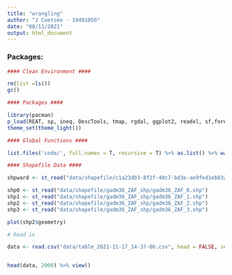 ```yaml
---
title: "wrangling"
author: "J Coetsee - 19491050"
date: "08/11/2021"
output: html_document
---
```


### Packages:

```r
#### Clean Environment ####

rm(list =ls())
gc()

#### Packages ####

library(pacman)
p_load(REAT, sp, ineq, DescTools, tmap, rgdal, ggplot2, readxl, sf,foreign, tidyverse)
theme_set(theme_light())

#### Global Functions ####

list.files('code/', full.names = T, recursive = T) %>% as.list() %>% walk(~source(.))

#### Shapefile Data ####

shpward <- st_read("data/shapefile/c1a23db3-8f2f-40c7-bd3e-ae9fed1eb0322020329-1-ihxzob.tk9kh.shp") %>% dplyr::select(-Year) %>% filter(OBJECTID < 4278)

shp0 <- st_read("data/shapefile/gadm36_ZAF_shp/gadm36_ZAF_0.shp")
shp1 <- st_read("data/shapefile/gadm36_ZAF_shp/gadm36_ZAF_1.shp")
shp2 <- st_read("data/shapefile/gadm36_ZAF_shp/gadm36_ZAF_2.shp")
shp3 <- st_read("data/shapefile/gadm36_ZAF_shp/gadm36_ZAF_3.shp")

plot(shp2$geometry)
```


```r

# Read in 

data <- read.csv("data/table_2021-11-17_14-37-06.csv", head = FALSE, sep=",", skip = 10)


head(data, 2000) %>% view()

```

